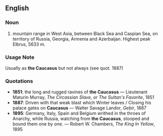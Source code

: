 ==English==
===Noun===
# mountain range in West Asia, between Black Sea and Caspian Sea, on territory of Russia, Georgia, Armenia and Azerbaijan. Highest peak Elbrus, 5633 m.
===Usage Note===
Usually as '''the Caucasus''' but not always (see quot. 1887)
===Quotations===
*'''1851''': the long and rugged ravines of '''the Caucasus''' &mdash; Lieutenant Maturin Murray, ''The Circassian Slave, or The Sultan's Favorite'', 1851
*'''1887''': Driven with that weak blast which Winter leaves / Closing his palace gates on '''Caucasus''' &mdash; Walter Savage Landor, ''Gebir'', 1887
*'''1895''': Germany, Italy, Spain and Belgium writhed in the throes of Anarchy, while Russia, watching from '''the Caucasus''', stooped and bound them one by one. &mdash; Robert W. Chambers, ''The King In Yellow'', 1895